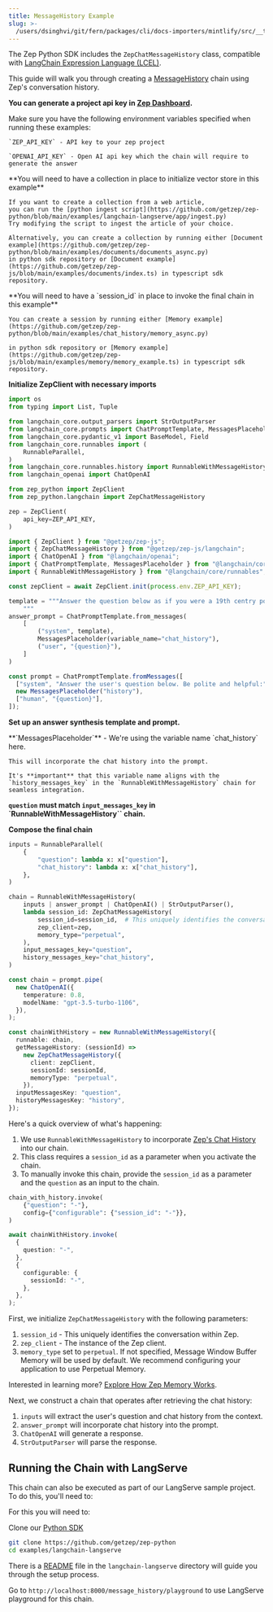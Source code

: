 ```yaml
---
title: MessageHistory Example
slug: >-
  /users/dsinghvi/git/fern/packages/cli/docs-importers/mintlify/src/__test__/fixtures/zep/langchain/examples/messagehistory-example
---
```



The Zep Python SDK includes the `ZepChatMessageHistory` class, compatible with [LangChain Expression Language (LCEL)](https://python.langchain.com/docs/expression_language/get_started).

This guide will walk you through creating a [MessageHistory](/chat-history-memory) chain using Zep's conversation history.

<Note>**You can generate a project api key in [Zep Dashboard](https://app.getzep.com/projects).**</Note>

<Info>
    Make sure you have the following environment variables specified when running these examples:

    `ZEP_API_KEY` - API key to your zep project

    `OPENAI_API_KEY` - Open AI api key which the chain will require to generate the answer

</Info>

<Info>
    **You will need to have a collection in place to initialize vector store in this example**

    If you want to create a collection from a web article,
    you can run the [python ingest script](https://github.com/getzep/zep-python/blob/main/examples/langchain-langserve/app/ingest.py)
    Try modifying the script to ingest the article of your choice.

    Alternatively, you can create a collection by running either [Document example](https://github.com/getzep/zep-python/blob/main/examples/documents/documents_async.py)
    in python sdk repository or [Document example](https://github.com/getzep/zep-js/blob/main/examples/documents/index.ts) in typescript sdk repository.

</Info>

<Info>
    **You will need to have a `session_id` in place to invoke the final chain in this example**

    You can create a session by running either [Memory example](https://github.com/getzep/zep-python/blob/main/examples/chat_history/memory_async.py)

    in python sdk repository or [Memory example](https://github.com/getzep/zep-js/blob/main/examples/memory/memory_example.ts) in typescript sdk repository.

</Info>

**Initialize ZepClient with necessary imports**

<Tabs group="langchain">

<Tab title="Python" group-key="python">

```python
import os
from typing import List, Tuple

from langchain_core.output_parsers import StrOutputParser
from langchain_core.prompts import ChatPromptTemplate, MessagesPlaceholder
from langchain_core.pydantic_v1 import BaseModel, Field
from langchain_core.runnables import (
    RunnableParallel,
)
from langchain_core.runnables.history import RunnableWithMessageHistory
from langchain_openai import ChatOpenAI

from zep_python import ZepClient
from zep_python.langchain import ZepChatMessageHistory

zep = ZepClient(
    api_key=ZEP_API_KEY,
)
```

</Tab>

<Tab title="Typescript" group-key="ts">

```typescript
import { ZepClient } from "@getzep/zep-js";
import { ZepChatMessageHistory } from "@getzep/zep-js/langchain";
import { ChatOpenAI } from "@langchain/openai";
import { ChatPromptTemplate, MessagesPlaceholder } from "@langchain/core/prompts";
import { RunnableWithMessageHistory } from "@langchain/core/runnables";

const zepClient = await ZepClient.init(process.env.ZEP_API_KEY);
```

</Tab>
</Tabs>

<Tabs group="langchain">

<Tab title="Python" group-key="python">

```python
template = """Answer the question below as if you were a 19th centry poet:
    """
answer_prompt = ChatPromptTemplate.from_messages(
    [
        ("system", template),
        MessagesPlaceholder(variable_name="chat_history"),
        ("user", "{question}"),
    ]
)
```

</Tab>
<Tab title="Typescript" group-key="ts">

```typescript
const prompt = ChatPromptTemplate.fromMessages([
  ["system", "Answer the user's question below. Be polite and helpful:"],
  new MessagesPlaceholder("history"),
  ["human", "{question}"],
]);
```

</Tab>
</Tabs>

**Set up an answer synthesis template and prompt.**

<Info>
    **`MessagesPlaceholder`** - We're using the variable name `chat_history` here.

    This will incorporate the chat history into the prompt.

    It's **important** that this variable name aligns with the `history_messages_key` in the `RunnableWithMessageHistory` chain for seamless integration.

</Info>

<Info> **`question` must match `input_messages_key` in `RunnableWithMessageHistory`` chain.** </Info>

**Compose the final chain**

<Tabs group="langchain">

<Tab title="Python" group-key="python">

```python
inputs = RunnableParallel(
    {
        "question": lambda x: x["question"],
        "chat_history": lambda x: x["chat_history"],
    },
)

chain = RunnableWithMessageHistory(
    inputs | answer_prompt | ChatOpenAI() | StrOutputParser(),
    lambda session_id: ZepChatMessageHistory(
        session_id=session_id,  # This uniquely identifies the conversation
        zep_client=zep,
        memory_type="perpetual",
    ),
    input_messages_key="question",
    history_messages_key="chat_history",
)
```

</Tab>
<Tab title="Typescript" group-key="ts">

```typescript
const chain = prompt.pipe(
  new ChatOpenAI({
    temperature: 0.8,
    modelName: "gpt-3.5-turbo-1106",
  }),
);

const chainWithHistory = new RunnableWithMessageHistory({
  runnable: chain,
  getMessageHistory: (sessionId) =>
    new ZepChatMessageHistory({
      client: zepClient,
      sessionId: sessionId,
      memoryType: "perpetual",
    }),
  inputMessagesKey: "question",
  historyMessagesKey: "history",
});
```

</Tab>
</Tabs>

Here's a quick overview of what's happening:

1. We use `RunnableWithMessageHistory` to incorporate [Zep's Chat History](/chat-history-memory) into our chain.
2. This class requires a `session_id` as a parameter when you activate the chain.
3. To manually invoke this chain, provide the `session_id` as a parameter and the `question` as an input to the chain.

<Tabs group="langchain">

<Tab title="Python" group-key="python">

```python
chain_with_history.invoke(
    {"question": "-"},
    config={"configurable": {"session_id": "-"}},
)
```

</Tab>
<Tab title="Typescript" group-key="ts">

```typescript
await chainWithHistory.invoke(
  {
    question: "-",
  },
  {
    configurable: {
      sessionId: "-",
    },
  },
);
```

</Tab>
</Tabs>

First, we initialize `ZepChatMessageHistory` with the following parameters:

1. `session_id` - This uniquely identifies the conversation within Zep.
2. `zep_client` - The instance of the Zep client.
3. `memory_type` set to `perpetual`. If not specified, Message Window Buffer Memory will be used by default. We recommend configuring your application to use Perpetual Memory.

Interested in learning more? [Explore How Zep Memory Works](/chat-history-memory).

Next, we construct a chain that operates after retrieving the chat history:

1. `inputs` will extract the user's question and chat history from the context.
2. `answer_prompt` will incorporate chat history into the prompt.
3. `ChatOpenAI` will generate a response.
4. `StrOutputParser` will parse the response.

## Running the Chain with LangServe

This chain can also be executed as part of our LangServe sample project. To do this, you'll need to:

For this you will need to:

Clone our [Python SDK](https://github.com/getzep/zep-python)

```bash
git clone https://github.com/getzep/zep-python
cd examples/langchain-langserve
```

There is a [README](https://github.com/getzep/zep-python/blob/main/examples/README.md) file in the `langchain-langserve` directory will guide you through the setup process.

Go to `http://localhost:8000/message_history/playground` to use LangServe playground for this chain.
